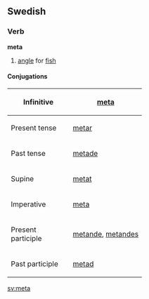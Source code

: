 ==Swedish==
===Verb===
'''meta'''
#[[angle]] for [[fish]]

====Conjugations====
{| border=1 cellspacing=0
|- align=center
! width=125 bgcolor="#FFFFF0" | Infinitive
| [[meta]]
|- align=center
! width=125 bgcolor="#FFFFF0" | Present tense
| [[metar]]
|- align=center
! width=125 bgcolor="#FFFFF0" | Past tense
| [[metade]]
|- align=center
! width=125 bgcolor="#FFFFF0" | Supine
| [[metat]]
|- align=center
! width=125 bgcolor="#FFFFF0" | Imperative
| [[meta]]
|- align=center
! width=125 bgcolor="#FFFFF0" | Present participle
| colspan=2 | [[metande]], [[metandes]]
|- align=center
! width=125 bgcolor="#FFFFF0" | Past participle
| colspan=2 | [[metad]]
|}

[[sv:meta]]